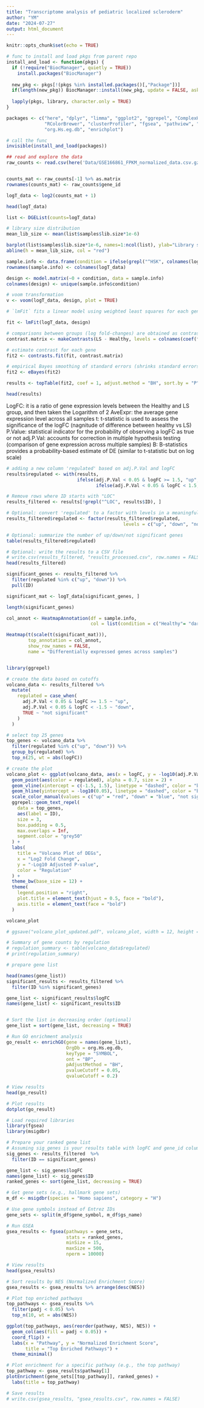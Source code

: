 ```yaml
---
title: "Transcriptome analysis of pediatric localized scleroderm"
author: "YM"
date: "2024-07-27"
output: html_document
---
```


```r
knitr::opts_chunk$set(echo = TRUE)
```

```r
# func to install and load pkgs from parent repo
install_and_load <- function(pkgs) {
  if (!require("BiocManager", quietly = TRUE))
    install.packages("BiocManager")
  
  new_pkg <- pkgs[!(pkgs %in% installed.packages()[,"Package"])]
  if(length(new_pkg)) BiocManager::install(new_pkg, update = FALSE, ask = FALSE)
  
  lapply(pkgs, library, character.only = TRUE)
}

packages <- c("here", "dplyr", "limma", "ggplot2", "ggrepel", "ComplexHeatmap", "Rtsne", 
              "RColorBrewer", "clusterProfiler", "fgsea", "pathview", "AnnotationDbi",
              "org.Hs.eg.db", "enrichplot")

# call the func
invisible(install_and_load(packages))
```

```r
## read and explore the data
raw_counts <- read.csv(here('Data/GSE166861_FPKM_normalized_data.csv.gz'))


counts_mat <- raw_counts[-1] %>% as.matrix
rownames(counts_mat) <- raw_counts$gene_id

logT_data <- log2(counts_mat + 1)

head(logT_data)
```

```r

list <- DGEList(counts=logT_data)

# library size distribution
mean_lib_size <- mean(list$samples$lib.size*1e-6)

barplot(list$samples$lib.size*1e-6, names=1:ncol(list), ylab="Library size (millions)")
abline(h = mean_lib_size, col = "red")

```

```r

sample.info <- data.frame(condition = ifelse(grepl("^HSK", colnames(logT_data)), "Healthy", "LS"))
rownames(sample.info) <- colnames(logT_data)

design <- model.matrix(~0 + condition, data = sample.info)
colnames(design) <- unique(sample.info$condition)

# voom transformation
v <- voom(logT_data, design, plot = TRUE)

```


```r
# `lmFit` fits a linear model using weighted least squares for each gene:

fit <- lmFit(logT_data, design)

# comparisons between groups (log fold-changes) are obtained as contrasts of these fitted linear models
contrast.matrix <- makeContrasts(LS - Healthy, levels = colnames(coef(fit)))

# estimate contrast for each gene
fit2 <- contrasts.fit(fit, contrast.matrix)

# empirical Bayes smoothing of standard errors (shrinks standard errors that are much larger or smaller than those from other genes towards the average standard error) (see https://www.degruyter.com/doi/10.2202/1544-6115.1027)
fit2 <- eBayes(fit2)

results <- topTable(fit2, coef = 1, adjust.method = "BH", sort.by = "P", n = Inf)

head(results)

```
LogFC: it is a ratio of gene expression levels between the Healthy and LS group, and then taken the Logarithm of 2
AveExpr: the average gene expression level across all samples
t: t-statistic is used to assess the significance of the logFC (nagnitude of difference between healthy vs LS)
P.Value: statistical indicator for the probability of observing a logFC as true or not
adj.P.Val: accounts for correction in multiple hypothesis testing (comparison of gene expression across multiple samples)
B: B-statistics provides a probability-based estimate of DE (similar to t-statistic but on log scale)

```r
# adding a new column 'regulated' based on adj.P.Val and logFC
results$regulated <- with(results, 
                          ifelse(adj.P.Val < 0.05 & logFC >= 1.5, "up", 
                                 ifelse(adj.P.Val < 0.05 & logFC < 1.5, "down", "not significant")))

# Remove rows where ID starts with "LOC"
results_filtered <- results[!grepl("^LOC", results$ID), ]

# Optional: convert 'regulated' to a factor with levels in a meaningful order
results_filtered$regulated <- factor(results_filtered$regulated, 
                                           levels = c("up", "down", "not significant"))

# Optional: summarize the number of up/down/not significant genes
table(results_filtered$regulated)

# Optional: write the results to a CSV file
# write.csv(results_filtered, "results_processed.csv", row.names = FALSE)
head(results_filtered)
```

```r
significant_genes <- results_filtered %>%
  filter(regulated %in% c("up", "down")) %>%
  pull(ID)

significant_mat <- logT_data[significant_genes, ]

length(significant_genes)
```

```r
col_annot <- HeatmapAnnotation(df = sample.info,
                               col = list(condition = c("Healthy"= "darkgreen", "LS" = "purple")))

Heatmap(t(scale(t(significant_mat))),
        top_annotation = col_annot,
        show_row_names = FALSE,
        name = "Differentially expressed genes across samples")



```


```r
library(ggrepel)

# create the data based on cutoffs
volcano_data <- results_filtered %>%
  mutate(
    regulated = case_when(
      adj.P.Val < 0.05 & logFC >= 1.5 ~ "up",
      adj.P.Val < 0.05 & logFC < -1.5 ~ "down",
      TRUE ~ "not significant"
    )
  )

# select top 25 genes
top_genes <- volcano_data %>%
  filter(regulated %in% c("up", "down")) %>%
  group_by(regulated) %>%
  top_n(25, wt = abs(logFC))

# create the plot
volcano_plot <- ggplot(volcano_data, aes(x = logFC, y = -log10(adj.P.Val))) +
  geom_point(aes(color = regulated), alpha = 0.7, size = 2) +
  geom_vline(xintercept = c(-1.5, 1.5), linetype = "dashed", color = "black") +
  geom_hline(yintercept = -log10(0.05), linetype = "dashed", color = "black") +
  scale_color_manual(values = c("up" = "red", "down" = "blue", "not significant" = "grey")) +
  ggrepel::geom_text_repel(
    data = top_genes,
    aes(label = ID),
    size = 3,
    box.padding = 0.5,
    max.overlaps = Inf,
    segment.color = "grey50"
  ) +
  labs(
    title = "Volcano Plot of DEGs",
    x = "Log2 Fold Change",
    y = "-Log10 Adjusted P-value",
    color = "Regulation"
  ) +
  theme_bw(base_size = 12) +
  theme(
    legend.position = "right",
    plot.title = element_text(hjust = 0.5, face = "bold"),
    axis.title = element_text(face = "bold")
  )

volcano_plot

# ggsave("volcano_plot_updated.pdf", volcano_plot, width = 12, height = 10, units = "in")

# Summary of gene counts by regulation
# regulation_summary <- table(volcano_data$regulated)
# print(regulation_summary)

```



```r
# prepare gene list

head(names(gene_list))
significant_results <- results_filtered %>%
  filter(ID %in% significant_genes)

gene_list <- significant_results$logFC
names(gene_list) <- significant_results$ID


# Sort the list in decreasing order (optional)
gene_list = sort(gene_list, decreasing = TRUE)

# Run GO enrichment analysis
go_result <- enrichGO(gene = names(gene_list),
                      OrgDb = org.Hs.eg.db,
                      keyType = "SYMBOL",  
                      ont = "BP", 
                      pAdjustMethod = "BH",
                      pvalueCutoff = 0.05,
                      qvalueCutoff = 0.2)

# View results
head(go_result)

# Plot results
dotplot(go_result)

```

```r
# Load required libraries
library(fgsea)
library(msigdbr)

# Prepare your ranked gene list
# Assuming sig_genes is your results table with logFC and gene_id columns
sig_genes <- results_filtered  %>%
  filter(ID == significant_genes)

gene_list <- sig_genes$logFC
names(gene_list) <- sig_genes$ID
ranked_genes <- sort(gene_list, decreasing = TRUE)

# Get gene sets (e.g., hallmark gene sets)
m_df <- msigdbr(species = "Homo sapiens", category = "H")

# Use gene symbols instead of Entrez IDs
gene_sets <- split(m_df$gene_symbol, m_df$gs_name)

# Run GSEA
gsea_results <- fgsea(pathways = gene_sets, 
                      stats = ranked_genes,
                      minSize = 15,
                      maxSize = 500,
                      nperm = 10000)

# View results
head(gsea_results)

# Sort results by NES (Normalized Enrichment Score)
gsea_results <- gsea_results %>% arrange(desc(NES))

# Plot top enriched pathways
top_pathways <- gsea_results %>% 
  filter(padj < 0.05) %>% 
  top_n(10, wt = abs(NES))

ggplot(top_pathways, aes(reorder(pathway, NES), NES)) +
  geom_col(aes(fill = padj < 0.05)) +
  coord_flip() +
  labs(x = "Pathway", y = "Normalized Enrichment Score",
       title = "Top Enriched Pathways") +
  theme_minimal()

# Plot enrichment for a specific pathway (e.g., the top pathway)
top_pathway <- gsea_results$pathway[1]
plotEnrichment(gene_sets[[top_pathway]], ranked_genes) +
  labs(title = top_pathway)

# Save results
# write.csv(gsea_results, "gsea_results.csv", row.names = FALSE)

```


